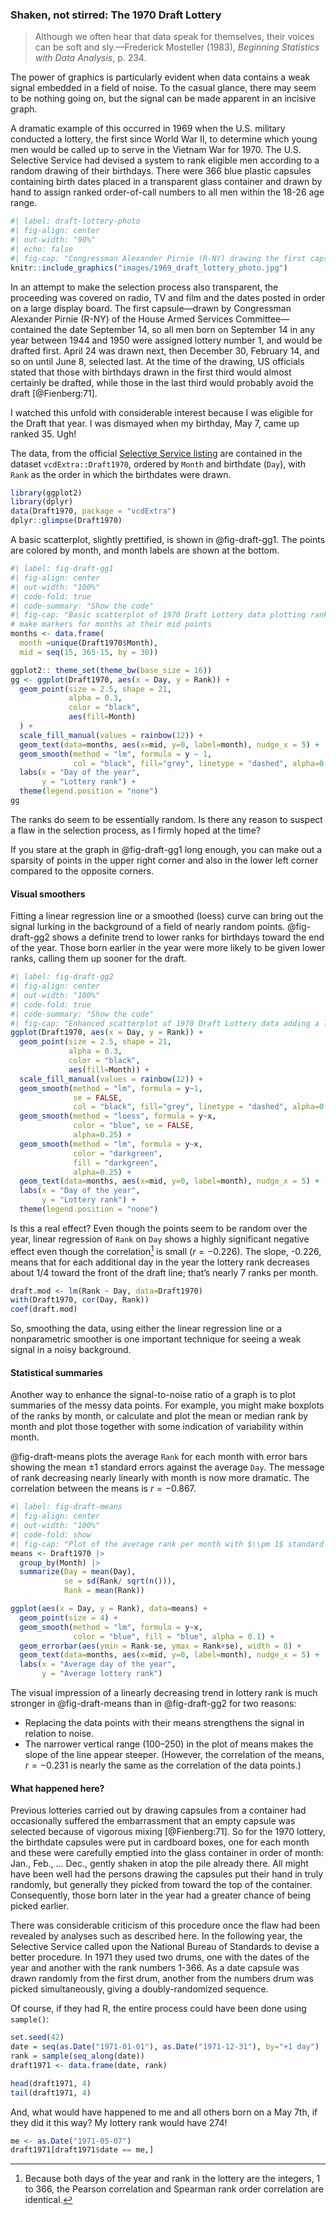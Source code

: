 ### Shaken, not stirred: The 1970 Draft Lottery {#sec-draft1970}

>Although we often hear that data speak for themselves, their voices can be soft and sly.---Frederick Mosteller (1983), _Beginning Statistics with Data Analysis_, p. 234.

The power of graphics is particularly evident when data contains a weak signal embedded in a field of noise. To the casual glance, there may seem to be nothing going on, but the signal can be made apparent in an incisive graph.

A dramatic example of this occurred in 1969 when the U.S. military conducted a lottery, the first since World War II,
to determine which young men would be called up to serve in the Vietnam War for 1970. The U.S. Selective Service had devised a system to rank eligible men according to a random drawing of their birthdays. 
There were 366 blue plastic capsules containing birth dates placed in a transparent glass container and drawn by hand to assign ranked order-of-call numbers to all men within the 18-26 age range.

```r
#| label: draft-lottery-photo
#| fig-align: center
#| out-width: "90%"
#| echo: false
#| fig-cap: "Congressman Alexander Pirnie (R-NY) drawing the first capsule for the Selective Service draft, Dec 1, 1969. Source: https://en.wikipedia.org/wiki/Draft_lottery_(1969)#/media/File:1969_draft_lottery_photo.jpg"
knitr::include_graphics("images/1969_draft_lottery_photo.jpg")
```

In an attempt to make the selection process also transparent, the proceeding was
covered on radio, TV and film and the dates posted in order on a large display board.
The first capsule---drawn by Congressman Alexander Pirnie (R-NY) of the House Armed Services Committee---contained the date September 14, so all men born on September 14 in any year between 1944 and 1950 were assigned lottery number 1,
and would be drafted first.
April 24 was drawn next, then December 30, February 14, and so on until June 8,
selected last. At the time of the drawing, US officials stated that those with birthdays drawn in the first third
would almost certainly be drafted, while those in the last third would probably avoid the draft [@Fienberg:71].

I watched this unfold with considerable interest because I was eligible for the Draft that
year. I was dismayed when my birthday, May 7, came up ranked 35. Ugh!


The data, from the official [Selective Service listing](https://www.sss.gov/wp-content/uploads/2020/03/1970-Vietnam-Lottery.pdf)
are contained in the dataset `vcdExtra::Draft1970`, ordered by `Month` and birthdate (`Day`),
with `Rank` as the order in which the birthdates were drawn.

<!-- figure-code: R/draft1970.R -->

```r
library(ggplot2)
library(dplyr)
data(Draft1970, package = "vcdExtra")
dplyr::glimpse(Draft1970)
```

A basic scatterplot, slightly prettified, is shown in @fig-draft-gg1. 
The points are colored by month, and month labels are shown at the bottom.

```r
#| label: fig-draft-gg1
#| fig-align: center
#| out-width: "100%"
#| code-fold: true
#| code-summary: "Show the code"
#| fig-cap: "Basic scatterplot of 1970 Draft Lottery data plotting rank order of selection against birthdates in the year. Points are colored by month. The horizontal line is at the average rank."
# make markers for months at their mid points
months <- data.frame(
  month =unique(Draft1970$Month),
  mid = seq(15, 365-15, by = 30))

ggplot2:: theme_set(theme_bw(base_size = 16))
gg <- ggplot(Draft1970, aes(x = Day, y = Rank)) +
  geom_point(size = 2.5, shape = 21, 
             alpha = 0.3, 
             color = "black", 
             aes(fill=Month)
  ) +
  scale_fill_manual(values = rainbow(12)) +
  geom_text(data=months, aes(x=mid, y=0, label=month), nudge_x = 5) +
  geom_smooth(method = "lm", formula = y ~ 1,
              col = "black", fill="grey", linetype = "dashed", alpha=0.6) +
  labs(x = "Day of the year",
       y = "Lottery rank") +
  theme(legend.position = "none") 
gg
```

The ranks do seem to be essentially random.  Is there any reason to suspect
a flaw in the selection process, as I firmly hoped at the time?
  
  If you stare at the graph in @fig-draft-gg1 long enough, you can make out a sparsity of points in the
upper right corner and also in the lower left corner compared to the opposite corners. 

#### Visual smoothers {.unnumbered}
Fitting a linear regression line or a smoothed (loess) curve can bring out the signal lurking in the background of a field of nearly random points. @fig-draft-gg2 shows a definite trend to lower 
ranks for birthdays toward the end of the year. Those born earlier in the
year were more likely to be given lower ranks, calling them up sooner for the draft.

```r
#| label: fig-draft-gg2
#| fig-align: center
#| out-width: "100%"
#| code-fold: true
#| code-summary: "Show the code"
#| fig-cap: "Enhanced scatterplot of 1970 Draft Lottery data adding a linear regression line and loess smooth."
ggplot(Draft1970, aes(x = Day, y = Rank)) +
  geom_point(size = 2.5, shape = 21, 
             alpha = 0.3, 
             color = "black", 
             aes(fill=Month)) +
  scale_fill_manual(values = rainbow(12)) +
  geom_smooth(method = "lm", formula = y~1,
              se = FALSE,
              col = "black", fill="grey", linetype = "dashed", alpha=0.6) +
  geom_smooth(method = "loess", formula = y~x,
              color = "blue", se = FALSE,
              alpha=0.25) +
  geom_smooth(method = "lm", formula = y~x,
              color = "darkgreen",
              fill = "darkgreen", 
              alpha=0.25) +
  geom_text(data=months, aes(x=mid, y=0, label=month), nudge_x = 5) +
  labs(x = "Day of the year",
       y = "Lottery rank") +
  theme(legend.position = "none") 
```

Is this a real effect? 
Even though the points seem to be random over the year, linear regression of `Rank` on `Day` shows a highly significant negative effect even though the 
correlation[^rank-cor] is small ($r = -0.226$). The slope, -0.226,
means that for each additional day in the year the lottery rank decreases about 1/4 toward
the front of the draft line; that's nearly 7 ranks per month.

[^rank-cor]: Because both days of the year and rank in the lottery are the integers, 1 to 366,
the Pearson correlation and Spearman rank order correlation are identical.

```r
draft.mod <- lm(Rank ~ Day, data=Draft1970)
with(Draft1970, cor(Day, Rank))
coef(draft.mod)
```

So, smoothing the data, using either the linear regression line or a nonparametric smoother is one important
technique for seeing a weak signal in a noisy background.

#### Statistical summaries {.unnumbered}
Another way to enhance the signal-to-noise ratio of a graph is to plot summaries of the messy data points.
For example, you might make boxplots of the ranks by month, or calculate and plot the mean or median
rank by month and plot those together with some indication of variability within month.

@fig-draft-means plots the average `Rank` for each month with error bars showing the mean $\pm 1$ standard errors against the average `Day`. The message of rank decreasing nearly linearly with month is now more dramatic. The correlation between the means is $r = -0.867$.

```r
#| label: fig-draft-means
#| fig-align: center
#| out-width: "100%"
#| code-fold: show
#| fig-cap: "Plot of the average rank per month with $\\pm 1$ standard error bars. The line shows the least squares regression line, treating months as equally spaced."
means <- Draft1970 |>
  group_by(Month) |>
  summarize(Day = mean(Day),
            se = sd(Rank/ sqrt(n())),
            Rank = mean(Rank)) 

ggplot(aes(x = Day, y = Rank), data=means) +
  geom_point(size = 4) +
  geom_smooth(method = "lm", formula = y~x,
              color = "blue", fill = "blue", alpha = 0.1) +
  geom_errorbar(aes(ymin = Rank-se, ymax = Rank+se), width = 8) +
  geom_text(data=months, aes(x=mid, y=0, label=month), nudge_x = 5) +
  labs(x = "Average day of the year",
       y = "Average lottery rank")
```

The visual impression of a linearly decreasing trend in lottery rank is much stronger in @fig-draft-means
than in @fig-draft-gg2 for two reasons: 
  
* Replacing the data points with their means strengthens the signal in relation to noise.
* The narrower vertical range (100--250) in the plot of means makes the slope of the line appear steeper. (However, the correlation of the means, $r = -0.231$ is nearly the same as the correlation of the data points.)

#### What happened here? {.unnumbered}

Previous lotteries carried out by drawing capsules from a container had occasionally suffered the embarrassment that an empty capsule was selected 
because of vigorous mixing [@Fienberg:71]. So for the 1970 lottery, the birthdate capsules were
put in cardboard boxes, one for each month and these were carefully emptied into the glass container in order of month: Jan., Feb., ... Dec., gently shaken in atop the pile already there.  All might have been well had the persons drawing the capsules
put their hand in truly randomly, but generally they picked from toward the top of the container.
Consequently, those born later in the year had a greater chance of being picked earlier.

There was considerable criticism of this procedure once the flaw had been revealed by analyses
such as described here. In the following year, the Selective Service called upon the National
Bureau of Standards to devise a better procedure. In 1971 they used two drums, one with the
dates of the year and another with the rank numbers 1-366. As a date capsule was drawn randomly from the
first drum, another from the numbers drum was picked simultaneously, giving a doubly-randomized
sequence. 

Of course, if they had R, the entire process could have been done using `sample()`:

```r
set.seed(42)
date = seq(as.Date("1971-01-01"), as.Date("1971-12-31"), by="+1 day")
rank = sample(seq_along(date))
draft1971 <- data.frame(date, rank)

head(draft1971, 4)
tail(draft1971, 4)
```

And, what would have happened to me and all others born on a May 7th, if they did it this way?
My lottery rank would have 274! 

```r
me <- as.Date("1971-05-07")
draft1971[draft1971$date == me,]
```


